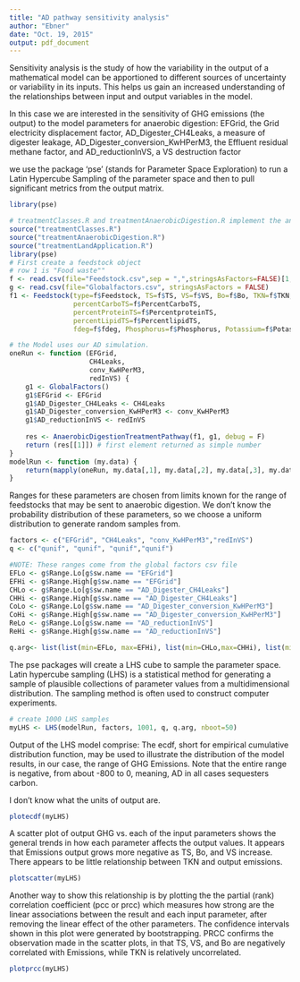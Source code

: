 ```yaml
---
title: "AD pathway sensitivity analysis"
author: "Ebner"
date: "Oct. 19, 2015"
output: pdf_document
---
```


Sensitivity analysis is the study of how the variability in the output of a mathematical model can be apportioned to different sources of uncertainty or variability in its inputs.  This helps us gain an increased understanding of the relationships between input and output variables in the model.

In this case we are interested in the sensitivity of GHG emissions (the output) to the model parameters for anaerobic digestion: EFGrid, the Grid electricity displacement factor, AD_Digester_CH4Leaks, a measure of digester leakage, AD_Digester_conversion_KwHPerM3, the Effluent residual methane factor, and AD_reductionInVS, a VS destruction factor

we use the package 'pse' (stands for Parameter Space Exploration) to run a Latin Hypercube Sampling of the parameter space and then to pull significant metrics from the output matrix.

```r
library(pse)
```

```r

# treatmentClasses.R and treatmentAnaerobicDigestion.R implement the anaerobic digestion pathway
source("treatmentClasses.R") 
source("treatmentAnaerobicDigestion.R") 
source("treatmentLandApplication.R")
library(pse)
# First create a feedstock object 
# row 1 is "Food waste""
f <- read.csv(file="Feedstock.csv",sep = ",",stringsAsFactors=FALSE)[1,]
g <- read.csv(file="Globalfactors.csv", stringsAsFactors = FALSE)
f1 <- Feedstock(type=f$Feedstock, TS=f$TS, VS=f$VS, Bo=f$Bo, TKN=f$TKN,
                percentCarboTS=f$PercentCarboTS,
                percentProteinTS=f$PercentproteinTS,
                percentLipidTS=f$PercentlipidTS,
                fdeg=f$fdeg, Phosphorus=f$Phosphorus, Potassium=f$Potassium)

# the Model uses our AD simulation.
oneRun <- function (EFGrid,
                    CH4Leaks,
                    conv_KwHPerM3,
                    redInVS) {
    g1 <- GlobalFactors()
    g1$EFGrid <- EFGrid
    g1$AD_Digester_CH4Leaks <- CH4Leaks
    g1$AD_Digester_conversion_KwHPerM3 <- conv_KwHPerM3
    g1$AD_reductionInVS <- redInVS
    
    res <- AnaerobicDigestionTreatmentPathway(f1, g1, debug = F)
    return (res[[1]]) # first element returned as simple number
}
modelRun <- function (my.data) {
    return(mapply(oneRun, my.data[,1], my.data[,2], my.data[,3], my.data[,4]))
}
```

  Ranges for these parameters are chosen from limits known for the range of feedstocks that may be sent to anaerobic digestion.  We don't know the probability distribution of these parameters, so we choose a uniform distribution to generate random samples from.
  
```r
factors <- c("EFGrid", "CH4Leaks", "conv_KwHPerM3","redInVS")
q <- c("qunif", "qunif", "qunif","qunif")

#NOTE: These ranges come from the global factors csv file
EFLo <- g$Range.Lo[g$sw.name == "EFGrid"]
EFHi <- g$Range.High[g$sw.name == "EFGrid"]
CHLo <- g$Range.Lo[g$sw.name == "AD_Digester_CH4Leaks"]
CHHi <- g$Range.High[g$sw.name == "AD_Digester_CH4Leaks"]
CoLo <- g$Range.Lo[g$sw.name == "AD_Digester_conversion_KwHPerM3"]
CoHi <- g$Range.High[g$sw.name == "AD_Digester_conversion_KwHPerM3"]
ReLo <- g$Range.Lo[g$sw.name == "AD_reductionInVS"]
ReHi <- g$Range.High[g$sw.name == "AD_reductionInVS"]

q.arg<- list(list(min=EFLo, max=EFHi), list(min=CHLo,max=CHHi), list(min=CoLo,max=CoHi),list(min=ReLo,max=ReHi))
```

The pse packages will create a LHS cube to sample the parameter space.  Latin hypercube sampling (LHS) is a statistical method for generating a sample of plausible collections of parameter values from a multidimensional distribution. The sampling method is often used to construct computer experiments.

```r
# create 1000 LHS samples
myLHS <- LHS(modelRun, factors, 1001, q, q.arg, nboot=50)

```

Output of the LHS model comprise: 
The ecdf, short for empirical cumulative distribution function, may be used to
illustrate the distribution of the model results, in our case, the range of GHG Emissions.  Note that the entire range is negative, from about -800 to 0, meaning, AD in all cases sequesters carbon.

I don't know what the units of output are.

```r
plotecdf(myLHS)
```

A scatter plot of output GHG vs. each of the input parameters shows the general trends in how each parameter affects the output values.  It appears that Emissions output grows more negative as TS, Bo, and VS increase.  There appears to be little relationship between TKN and output emissions.
```r
plotscatter(myLHS)
```

Another way to show this relationship is by plotting the the partial (rank) correlation coefficient (pcc or prcc) which measures how strong are the linear associations between the result and each input parameter, after removing the linear effect of the other parameters.
The confidence intervals shown in this plot were generated by bootstrapping.  PRCC confirms the observation made in the scatter plots, in that TS, VS, and Bo are negatively correlated with Emissions, while TKN is relatively uncorrelated.

```r
plotprcc(myLHS)
```


